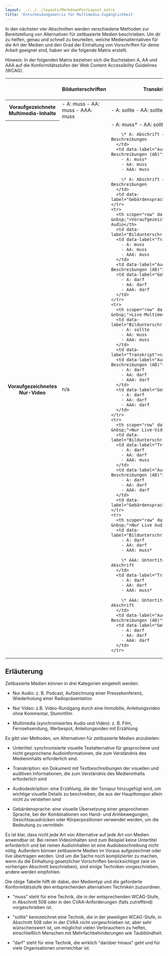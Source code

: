```yaml
---
layout: ../../../layouts/MarkdownPostLayout.astro
title: 'Entscheidungsmatrix für Multimedia-Zugänglichkeit'
---
```


In den nächsten vier Abschnitten werden verschiedene Methoden zur Bereitstellung von Alternativen für zeitbasierte
Medien beschrieben. Um dir zu helfen, genau und schnell zu beurteilen, welche Medienalternativen für die Art der
Medien und den Grad der Einhaltung von Vorschriften für deine Arbeit geeignet sind, haben wir die folgende Matrix
erstellt.

Hinweis: In der folgenden Matrix beziehen sich die Buchstaben A, AA und AAA auf die Konformitätsstufen der Web
Content Accessibility Guidelines (WCAG).

<table>
  <thead>
      <tr>
      <th scope="col">&nbsp;</th>
      <th scope="col">Bildunterschriften</th>
      <th scope="col">Transkript</th>
      <th scope="col">Audio-Beschreibungen (AD)</th>
      <th scope="col">Gebärdensprache</th>
    </tr>
  </thead>

  <tbody>
    <tr>
      <th scope="row" data-label=" &nbsp;">Voraufgezeichnete Multimedia-Inhalte</th>
      <td data-label="Bildunterschriften">
        - A: muss
        - AA: muss
        - AAA: muss
      </td>
      <td data-label="Transkript">
        - A: sollte
        - AA: sollte
        - AAA: muss
      </td>
      <td data-label="Audio-Beschreibungen (AD)">
        - A: muss
        - AA: muss
        - AAA: muss
      </td>
      <td data-label="Gebärdensprache">
        - A: darf
        - AA: darf
        - AAA: muss
      </td>
    </tr>
    <tr>
      <th scope="row" data-label=" &nbsp;">Voraufgezeichnetes Nur-Video</th>
      <td data-label="Bildunterschriften">n/a</td>
      <td data-label="Transkript">
        - A: muss*
        - AA: sollte
        - AAA: muss

        \* A: Abschrift oder Audio-Beschreibungen
      </td>
      <td data-label="Audio-Beschreibungen (AD)">
        - A: muss*
        - AA: muss
        - AAA: muss

        \* A: Abschrift oder Audio-Beschreibungen
      </td>
      <td data-label="Gebärdensprache">n/a</td>
    </tr>
    <tr>
      <th scope="row" data-label=" &nbsp;">Voraufgezeichnete Nur-Audio</th>
      <td data-label="Bildunterschriften">n/a</td>
      <td data-label="Transkript">
        - A: muss
        - AA: muss
        - AAA: muss
      </td>
      <td data-label="Audio-Beschreibungen (AD)">n/a</td>
      <td data-label="Gebärdensprache">
        - A: darf
        - AA: darf
        - AAA: darf
      </td>
    </tr>
    <tr>
      <th scope="row" data-label=" &nbsp;">Live-Multimedia</th>
      <td data-label="Bildunterschriften">
        - A: sollte
        - AA: muss
        - AAA: muss
      </td>
      <td data-label="Transkript">n/a</td>
      <td data-label="Audio-Beschreibungen (AD)">
        - A: darf
        - AA: darf
        - AAA: darf
      </td>
      <td data-label="Gebärdensprache">
        - A: darf
        - AA: darf
        - AAA: darf
      </td>
    </tr>
    <tr>
      <th scope="row" data-label=" &nbsp;">Nur Live-Video</th>
      <td data-label="Bildunterschriften">n/a</td>
      <td data-label="Transkript">
        - A: darf
        - AA: darf
        - AAA: muss
      </td>
      <td data-label="Audio-Beschreibungen (AD)">
        - A: darf
        - AA: darf
        - AAA: darf
      </td>
      <td data-label="Gebärdensprache">n/a</td>
    </tr>
    <tr>
      <th scope="row" data-label=" &nbsp;">Nur Live Audio</th>
      <td data-label="Bildunterschriften">
        - A: darf
        - AA: darf
        - AAA: muss*

        \* AAA: Untertitel oder Abschrift
      </td>
      <td data-label="Transkript">
        - A: darf
        - AA: darf
        - AAA: muss*

        \* AAA: Untertitel oder Abschrift
      </td>
      <td data-label="Audio-Beschreibungen (AD)">n/a</td>
      <td data-label="Gebärdensprache">
        - A: darf
        - AA: darf
        - AAA: darf
      </td>
    </tr>
  </tbody>
</table>

## Erläuterung

Zeitbasierte Medien können in drei Kategorien eingeteilt werden:

- Nur Audio: z. B. Podcast, Aufzeichnung einer Pressekonferenz, Wiederholung einer Radiopräsentation

- Nur Video: z.B. Video-Rundgang durch eine Immobilie, Anleitungsvideo ohne Kommentar, Stummfilm

- Multimedia (synchronisiertes Audio und Video): z. B. Film, Fernsehsendung, Werbespot, Anleitungsvideo
  mit Erzählung

Es gibt vier Methoden, um Alternativen für zeitbasierte Medien anzubieten:

- Untertitel: synchronisierte visuelle Textalternative für gesprochene und nicht gesprochene Audioinformationen,
  die zum Verständnis des Medieninhalts erforderlich sind.

- Transkription: ein Dokument mit Textbeschreibungen der visuellen und auditiven Informationen, die zum Verständnis
  des Medieninhalts erforderlich sind

- Audiodeskription: eine Erzählung, die der Tonspur hinzugefügt wird, um wichtige visuelle Details zu beschreiben,
  die aus der Haupttonspur allein nicht zu verstehen sind

- Gebärdensprache: eine visuelle Übersetzung einer gesprochenen Sprache, bei der Kombinationen von Hand- und
  Armbewegungen, Gesichtsausdrücken oder Körperpositionen verwendet werden, um die Bedeutung zu vermitteln

Es ist klar, dass nicht jede Art von Alternative auf jede Art von Medien anwendbar ist. Bei reinen Videoinhalten
sind zum Beispiel keine Untertitel erforderlich und bei reinen Audioinhalten ist eine Audiobeschreibung nicht nötig.
Außerdem können zeitbasierte Medien im Voraus aufgezeichnet oder live übertragen werden. Und um die Sache noch
komplizierter zu machen, wenn du die Einhaltung gesetzlicher Vorschriften berücksichtigst (wie im vorherigen
Abschnitt beschrieben), sind einige Techniken vorgeschrieben, andere werden empfohlen.

Die obige Tabelle hilft dir dabei, den Medientyp und die geforderte Konformitätsstufe den entsprechenden
alternativen Techniken zuzuordnen.

- "muss" steht für eine Technik, die in der entsprechenden WCAG-Stufe, in Abschnitt 508 oder in den CVAA-Anforderungen
  (falls zutreffend) vorgeschrieben ist.

- "sollte" kennzeichnet eine Technik, die in der jeweiligen WCAG-Stufe, in Abschnitt 508 oder in der CVAA nicht
  vorgeschrieben ist, aber sehr wünschenswert ist, um möglichst vielen Verbrauchern zu helfen, einschließlich Menschen mit Mehrfachbehinderungen wie Taubblindheit.

- "darf" steht für eine Technik, die wirklich "darüber hinaus" geht und für viele Organisationen unerreichbar ist.
